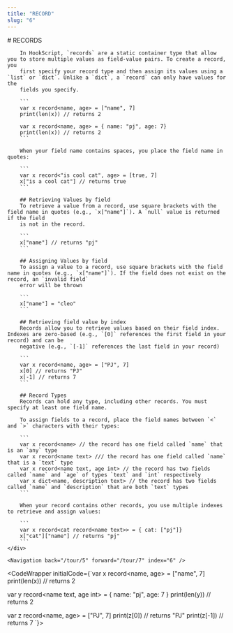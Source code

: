 ```yaml
---
title: "RECORD"
slug: "6"
---
```



<InstructionsWrapper>
	<div className="instructions-main">
		# RECORDS

		In HookScript, `records` are a static container type that allow you to store multiple values as field-value pairs. To create a record, you 
		first specify your record type and then assign its values using a `list` or `dict`. Unlike a `dict`, a `record` can only have values for the
		fields you specify.

		```
		var x record<name, age> = ["name", 7]
		print(len(x)) // returns 2

		var x record<name, age> = { name: "pj", age: 7}
		print(len(x)) // returns 2
		```

		When your field name contains spaces, you place the field name in quotes:

		```
		var x record<"is cool cat", age> = [true, 7]
		x["is a cool cat"] // returns true
		```

		## Retrieving Values by field
		To retrieve a value from a record, use square brackets with the field name in quotes (e.g., `x["name"]`). A `null` value is returned if the field
		is not in the record.

		```
		x["name"] // returns "pj"
		```
		
		## Assigning Values by field
		To assign a value to a record, use square brackets with the field name in quotes (e.g., `x["name"]`). If the field does not exist on the record, an `invalid field`
		error will be thrown

		```
		x["name"] = "cleo"
		```

		## Retrieving field value by index
		Records allow you to retrieve values based on their field index. Indexes are zero-based (e.g., `[0]` references the first field in your record) and can be
		negative (e.g., `[-1]` references the last field in your record)

		```
		var x record<name, age> = ["PJ", 7]
		x[0] // returns "PJ"
		x[-1] // returns 7
		```
	
		## Record Types
		Records can hold any type, including other records. You must specify at least one field name.
		
		To assign fields to a record, place the field names between `<` and `>` characters with their types:
		
		```
		var x record<name> // the record has one field called `name` that is an `any` type
		var x record<name text> /// the record has one field called `name` that is a `text` type
		var x record<name text, age int> // the record has two fields called `name` and `age` of types `text` and `int` respectively
		var x dict<name, description text> // the record has two fields called `name` and `description` that are both `text` types
		```

		When your record contains other records, you use multiple indexes to retrieve and assign values:

		```
		var x record<cat record<name text>> = { cat: ["pj"]}
		x["cat"]["name"] // returns "pj"
		```
	</div>

	<Navigation back="/tour/5" forward="/tour/7" index="6" />

</InstructionsWrapper>

<CodeWrapper initialCode={`var x record<name, age> = ["name", 7]
print(len(x)) // returns 2

var y record<name text, age int> = { name: "pj", age: 7 }
print(len(y)) // returns 2

var z record<name, age> = ["PJ", 7]
print(z[0]) // returns "PJ"
print(z[-1]) // returns  7
`}>
</CodeWrapper>